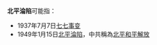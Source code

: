 '''北平淪陷'''可能指：
* 1937年7月7日[[七七事变|七七事变]]
* 1949年1月15日[[北平淪陷|北平淪陷]]，中共稱為[[北平和平解放|北平和平解放]]

{{Disambiguation|Cat=四字中国事件消歧义}}